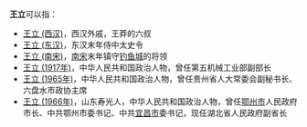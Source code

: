 '''王立'''可以指：
* [[王立_(西汉)|王立 (西汉)]]，西汉外戚，王莽的六叔
* [[王立_(东汉)|王立 (东汉)]]，东汉末年侍中太史令
* [[王立_(南宋)|王立 (南宋)]]，[[南宋|南宋]]末年镇守[[钓鱼城|钓鱼城]]的将领
* [[王立_(1917年)|王立 (1917年)]]，中华人民共和国政治人物，曾任第五机械工业部副部长
* [[王立_(1965年)|王立 (1965年)]]，中华人民共和国政治人物，曾任贵州省人大常委会副秘书长、六盘水市政协主席
* [[王立_(1966年)|王立 (1966年)]]，山东寿光人，中华人民共和国政治人物，曾任[[鄂州市|鄂州市]]人民政府市长、中共鄂州市委书记、中共[[宜昌市|宜昌市]]委书记，现任湖北省人民政府副省长

{{disambig|cat=二字王姓人名消歧義|li}}